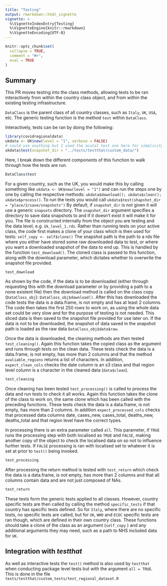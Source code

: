```yaml
---
title: "Testing"
output: rmarkdown::html_vignette
vignette: >
  %\VignetteIndexEntry{Testing}
  %\VignetteEngine{knitr::rmarkdown}
  %\VignetteEncoding{UTF-8}
---
```


```r
knitr::opts_chunk$set(
  collapse = TRUE,
  comment = "#>",
  eval = TRUE
)
```


## Summary


This PR moves testing into the class methods, allowing tests to be ran interactively from within the country class object, and from within the existing testing infrastructure.

`DataClass` is the parent class of all country classes, such as `Italy`, `UK`, `USA`, etc. The generic testing function is the method `test` within `DataClass`.

Interactively, tests can be ran by doing the following:


```r
library(covidregionaldata)
ukdata <- UK$new(level = "1", verbose = FALSE)
# could use anything but I used the acutal test one here for simplicity
ukdata$test(snapshot_dir = "../tests/testthat/custom_data/")
```


Here, I break down the different components of this function to walk through how the tests are run.

```r
DataClass$test
```

For a given country, such as the UK, you would make this by calling something like `ukdata <- UK$new(level = "1")` and can run the steps one by one by calling the respective methods: `ukdata$download(); ukdata$clean(); ukdata$process()`. To run the tests you would call `ukdata$test(shapshot_dir = "place/2/save/snapshots")` By default, if `snapshot_dir` is not given it will use a generic `snapsots` directory. The `snapshot_dir` argument specifies a directory to save data snapshots to and if it doesn't exist it will make it for you. The file is constructed internally from the object you are testing and the data level, e.g. `Uk_level_1.rds`. Rather than running tests on your active class, the code first makes a clone of your class which is then used for tests: `self_copy <- self$clone()` The snapshot path is the path to a rds file where you either have stored some raw downloaded data to test, or where you want a downloaded snapshot of the data to end up. This is handled by the function `test_download()`. The cloned class is passed to this function, along with the download parameter, which dictates whether to overwrite the snapshot file provided.

```r
test_download
```

As shown by the code, if the data is to be downloaded (either through requesting this with the download parameter or by providing a path to a none existent file) then the download method is called on the class copy (`DataClass_obj`): `DataClass_obj$download()`. After this has downloaded the code tests the data is a data.frame, is not empty and has at least 2 columns. The code then takes the first 250 rows to work on, as using the whole data set could be very slow and for the purpose of testing is not needed. This sliced data is then saved to the snapshot file provided for use later on. If the data is not to be downloaded, the snapshot of data saved in the snapshot path is loaded as the raw data `DataClass_obj$data$raw`.

Once the data is downloaded, the cleaning methods are then tested `test_cleaning()`. Again this function takes the copied class as the argument and runs through tests on the clean data. These tests check the data is a data.frame, is not empty, has more than 2 columns and that the method `avaliable_regions` returns a list of characters. In addition, `expect_clean_cols` checks the date column is an s3 class and that region level column is a character in the cleaned data (`data$clean`).

```r
test_cleaning
```

Once cleaning has been tested `test_processing()` is called to process the data and run tests to check it all works. Again this function takes the clone of the class to work on, the same clone which has been called with the preceding functions. These tests check the data is a data.frame, is not empty, has more than 2 columns. In addition `expect_processed_cols` checks that processed data columns date, cases_new, cases_total, deaths_new, deaths_total and that region level have the correct types.

In processing there is an extra parameter called `all`. This parameter, if `TRUE` runs the processing step with both localised as `TRUE` and `FALSE`, making another copy of the object to check the localised data on so not to influence further tests. If `FALSE` processing is ran with localised set to whatever it is set at prior to `test()` being invoked.

```r
test_processing
```

After processing the return method is tested with `test_return` which check the data is a data.frame, is not empty, has more than 2 columns and that all columns contain data and are not just composed of NAs.

```r
test_return
```

These tests form the generic tests applied to all classes. However, country specific tests are then called by calling the method `specific_tests` if that country has specific tests defined. So for `Italy`, where there are no specific tests, no specific tests are called, but for `UK`, `WHO` and `ECDC` specific tests are ran though, which are defined in their own country class. These functions should take a clone of the class as an argument (`self_copy` ) and any additional arguments they may need, such as a path to NHS included data for `UK`.


## Integration with *testthat*

As well as interactive tests the `test()` method is also used by `testthat` when conducting package level tests but with the argument `all = TRUE`. This is done in the file `tests/testthat/custom_tests/test_regional_dataset.R`
